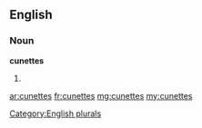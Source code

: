 ==English==

===Noun===
'''cunettes'''

# {{plural of|[[cunette]]}}

[[Category:English plurals]]

[[ar:cunettes]]
[[fr:cunettes]]
[[mg:cunettes]]
[[my:cunettes]]